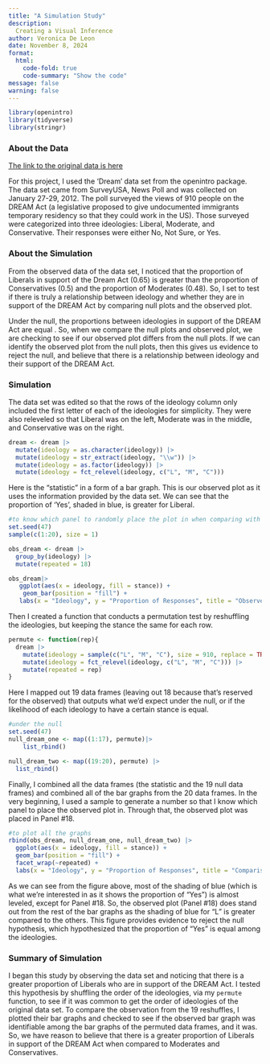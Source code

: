 ```yaml
---
title: "A Simulation Study"
description: 
  Creating a Visual Inference 
author: Veronica De Leon
date: November 8, 2024
format:
  html:
    code-fold: true
    code-summary: "Show the code"
message: false
warning: false
---
```


```r
library(openintro)
library(tidyverse)
library(stringr)
```

### About the Data

[The link to the original data is here](https://openintrostat.github.io/openintro/reference/dream.html)

For this project, I used the 'Dream' data set from the openintro package. The data set came from SurveyUSA, News Poll and was collected on January 27-29, 2012. The poll surveyed the views of 910 people on the DREAM Act (a legislative proposed to give undocumented immigrants temporary residency so that they could work in the US). Those surveyed were categorized into three ideologies: Liberal, Moderate, and Conservative. Their responses were either No, Not Sure, or Yes.

### About the Simulation

From the observed data of the data set, I noticed that the proportion of Liberals in support of the Dream Act (0.65) is greater than the proportion of Conservatives (0.5) and the proportion of Moderates (0.48). So, I set to test if there is truly a relationship between ideology and whether they are in support of the DREAM Act by comparing null plots and the observed plot.

Under the null, the proportions between ideologies in support of the DREAM Act are equal . So, when we compare the null plots and observed plot, we are checking to see if our observed plot differs from the null plots. If we can identify the observed plot from the null plots, then this gives us evidence to reject the null, and believe that there is a relationship between ideology and their support of the DREAM Act.

### Simulation

The data set was edited so that the rows of the ideology column only included the first letter of each of the ideologies for simplicity. They were also releveled so that Liberal was on the left, Moderate was in the middle, and Conservative was on the right.

```r
dream <- dream |>
  mutate(ideology = as.character(ideology)) |>
  mutate(ideology = str_extract(ideology, "\\w")) |>
  mutate(ideology = as.factor(ideology)) |>
  mutate(ideology = fct_relevel(ideology, c("L", "M", "C"))) 
```

Here is the "statistic" in a form of a bar graph. This is our observed plot as it uses the information provided by the data set. We can see that the proportion of 'Yes', shaded in blue, is greater for Liberal.

```r
#to know which panel to randomly place the plot in when comparing with the null
set.seed(47)
sample(c(1:20), size = 1)

obs_dream <- dream |>
  group_by(ideology) |>
  mutate(repeated = 18)

obs_dream|>
   ggplot(aes(x = ideology, fill = stance)) +
    geom_bar(position = "fill") +
   labs(x = "Ideology", y = "Proportion of Responses", title = "Observed Plot", fill = "Stance")

```

Then I created a function that conducts a permutation test by reshuffling the ideologies, but keeping the stance the same for each row.

```r
permute <- function(rep){
  dream |>
    mutate(ideology = sample(c("L", "M", "C"), size = 910, replace = TRUE)) |>
    mutate(ideology = fct_relevel(ideology, c("L", "M", "C"))) |>
    mutate(repeated = rep)
}
```

Here I mapped out 19 data frames (leaving out 18 because that's reserved for the observed) that outputs what we'd expect under the null, or if the likelihood of each ideology to have a certain stance is equal.

```r
#under the null
set.seed(47)
null_dream_one <- map((1:17), permute)|>
    list_rbind() 

null_dream_two <- map((19:20), permute) |>
  list_rbind() 

```

Finally, I combined all the data frames (the statistic and the 19 null data frames) and combined all of the bar graphs from the 20 data frames. In the very beginning, I used a sample to generate a number so that I know which panel to place the observed plot in. Through that, the observed plot was placed in Panel #18.

```r
#to plot all the graphs
rbind(obs_dream, null_dream_one, null_dream_two) |>
  ggplot(aes(x = ideology, fill = stance)) +
  geom_bar(position = "fill") +
  facet_wrap(~repeated) +
  labs(x = "Ideology", y = "Proportion of Responses", title = "Comparison of Null Plots vs. Observed Plot", fill = "Stance")
```

As we can see from the figure above, most of the shading of blue (which is what we're interested in as it shows the proportion of "Yes") is almost leveled, except for Panel #18. So, the observed plot (Panel #18) does stand out from the rest of the bar graphs as the shading of blue for "L" is greater compared to the others. This figure provides evidence to reject the null hypothesis, which hypothesized that the proportion of "Yes" is equal among the ideologies.

### Summary of Simulation

I began this study by observing the data set and noticing that there is a greater proportion of Liberals who are in support of the DREAM Act. I tested this hypothesis by shuffling the order of the ideologies, via my `permute` function, to see if it was common to get the order of ideologies of the original data set. To compare the observation from the 19 reshuffles, I plotted their bar graphs and checked to see if the observed bar graph was identifiable among the bar graphs of the permuted data frames, and it was. So, we have reason to believe that there is a greater proportion of Liberals in support of the DREAM Act when compared to Moderates and Conservatives.
